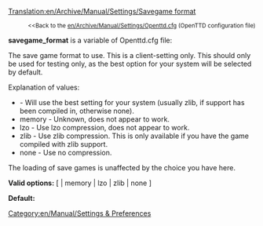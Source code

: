 [[Translation:en/Archive/Manual/Settings/Savegame format]]

:<small><<Back to the [[en/Archive/Manual/Settings/Openttd.cfg]] (OpenTTD configuration file)</small>


'''savegame_format''' is a variable of Openttd.cfg file:

The save game format to use. This is a client-setting only. This should only be used for testing only, as the best option for your system will be selected by default.

Explanation of values:
* <empty> - Will use the best setting for your system (usually zlib, if support has been compiled in, otherwise none).
* memory - Unknown, does not appear to work.
* lzo - Use lzo compression, does not appear to work.
* zlib - Use zlib compression. This is only available if you have the game compiled with zlib support.
* none - Use no compression.

The loading of save games is unaffected by the choice you have here.
 

'''Valid options:''' [ <empty> | memory | lzo | zlib | none ]

'''Default:''' <empty>

[[Category:en/Manual/Settings & Preferences]]